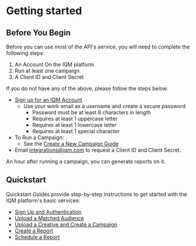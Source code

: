 # Getting started

## Before You Begin

Before you can use most of the API's service, you will need to complete the following steps:

1. An Account On the IQM platform
2. Run at least one campaign
3. A Client ID and Client Secret

If you do not have any of the above,  please follow the steps below.

* [Sign up for an IQM Account](https://app.iqm.com/#/signup)
  * Use your work email as a username and create a secure password
    * Password must be at least 8 characters in length
    * Requires at least 1 uppercase letter
    * Requires at least 1 lowercase letter
    * Requires at least 1 special character
* To Run a Campaign:
  * See the [Create a New Campaign Guide](https://help.iqm.com/en/articles/5651476-create-a-new-campaign)
* Email [integrations@iqm.com](mailto:integrations@iqm.com) to request a Client ID and Client Secret.

An hour after running a campaign, you can generate reports on it.

## Quickstart

Quickstart Guides provide step-by-step instructions to get started with the IQM platform's basic services:

* [Sign Up and Authentication](/docs/Quickstart%20Guides/Authentication-Quickstart-Guide)
* [Upload a Matched Audience](/docs/Quickstart%20Guides/Matched-Audience-Upload-API-Quickstart-Guide)
* [Upload a Creative and Create a Campaign](/docs/Quickstart%20Guides/Upload-Creative-and-Create-a-Campaign-API-Quickstart-Guide)
* [Create a Report](/docs/Quickstart%20Guides/Reporting-API-Quickstart-Guide)
* [Schedule a Report](/docs/Quickstart%20Guides/Schedule-Report-API-Quickstart-Guide)